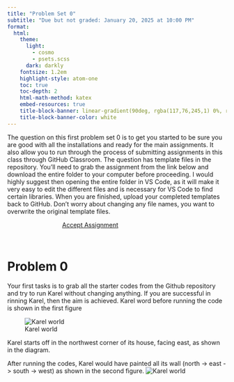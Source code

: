 ```yaml
---
title: "Problem Set 0"
subtitle: "Due but not graded: January 20, 2025 at 10:00 PM"
format:
  html:
    theme:
      light: 
        - cosmo
        - psets.scss
      dark: darkly
    fontsize: 1.2em
    highlight-style: atom-one
    toc: true
    toc-depth: 2
    html-math-method: katex
    embed-resources: true
    title-block-banner: linear-gradient(90deg, rgba(117,76,245,1) 0%, rgba(0,212,255,1) 100%)
    title-block-banner-color: white
---
```


The question on this first problem set 0 is to get you started to be sure you are good with all the installations and ready for the main assignments. It also allow you to run through the process of submitting assignments in this class through GitHub Classroom.  The question has template files in the repository. You’ll need to grab the assignment from the link below and download the entire folder to your computer before proceeding. I would highly suggest then opening the entire folder in VS Code, as it will make it very easy to edit the different files and is necessary for VS Code to find certain libraries. When you are finished, upload your completed templates back to GitHub. Don’t worry about changing any file names, you want to overwrite the original template files.

```{=html}
<a href='https://classroom.github.com/a/gHbZQ7L2' target="_blank" class="btn btn-info" style='margin:auto; display: block; width:50%;'>Accept Assignment</a>
```
<br>

# Problem 0
Your first tasks is to grab all the starter codes from the Github repository and try to run Karel without changing anything.
If you are successful in rinning Karel, then the aim is achieved. Karel word before running the code is shown in the first figure

![Karel world](./images/image1.png)


Karel starts off in the northwest corner of its house, facing east, as shown in the diagram.

After running the codes, Karel would have painted all its wall (north -> east -> south -> west) as shown in the second figure. 
![Karel world](./images/image2.png)